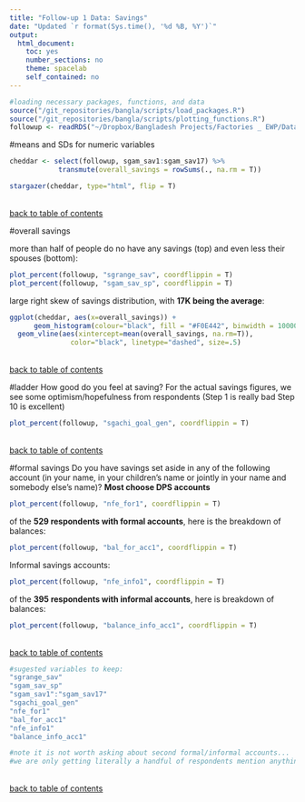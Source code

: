 ```yaml
---
title: "Follow-up 1 Data: Savings"
date: "Updated `r format(Sys.time(), '%d %B, %Y')`"
output: 
  html_document:
    toc: yes
    number_sections: no
    theme: spacelab
    self_contained: no
---
```

```r
#loading necessary packages, functions, and data
source("/git_repositories/bangla/scripts/load_packages.R")
source("/git_repositories/bangla/scripts/plotting_functions.R")
followup <- readRDS("~/Dropbox/Bangladesh Projects/Factories _ EWP/Data/follow_up/in_process_data/cleaned_followup.RDS")
```

#means and SDs
for numeric variables
```r
cheddar <- select(followup, sgam_sav1:sgam_sav17) %>% 
            transmute(overall_savings = rowSums(., na.rm = T))
```

```r
stargazer(cheddar, type="html", flip = T)
```

\
[back to table of contents](#TOC)

#overall savings

more than half of people do no have any savings (top) and even less their spouses (bottom):
```r
plot_percent(followup, "sgrange_sav", coordflippin = T)
plot_percent(followup, "sgam_sav_sp", coordflippin = T)
```

large right skew of savings distribution, with **17K being the average**:
```r
ggplot(cheddar, aes(x=overall_savings)) + 
      geom_histogram(colour="black", fill = "#F0E442", binwidth = 100000) + 
  geom_vline(aes(xintercept=mean(overall_savings, na.rm=T)),   
               color="black", linetype="dashed", size=.5)
```

\
[back to table of contents](#TOC)


#ladder
How good do you feel at saving? For the actual savings figures, we see some optimism/hopefulness from respondents (Step 1 is really bad Step 10 is excellent)
```r
plot_percent(followup, "sgachi_goal_gen", coordflippin = T)
```

\
[back to table of contents](#TOC)

#formal savings
Do you have savings set aside in any of the following account (in your name, in your children's name or jointly in  your name and somebody else's name)? **Most choose DPS accounts**
```r
plot_percent(followup, "nfe_for1", coordflippin = T)
```

of the **529 respondents with formal accounts**, here is the breakdown of balances:
```r
plot_percent(followup, "bal_for_acc1", coordflippin = T)
```

Informal savings accounts: 
```r
plot_percent(followup, "nfe_info1", coordflippin = T)
```

of the **395 respondents with informal accounts**, here is breakdown of balances: 
```r
plot_percent(followup, "balance_info_acc1", coordflippin = T)
```


\
[back to table of contents](#TOC)


```r
#sugested variables to keep:
"sgrange_sav"   
"sgam_sav_sp"   
"sgam_sav1":"sgam_sav17"
"sgachi_goal_gen"       
"nfe_for1"            
"bal_for_acc1"
"nfe_info1"             
"balance_info_acc1"     

#note it is not worth asking about second formal/informal accounts...
#we are only getting literally a handful of respondents mention anything

```


\
[back to table of contents](#TOC)




